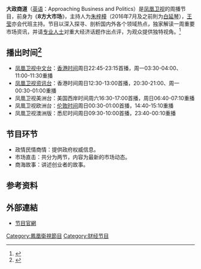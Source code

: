 {{In-progress_tvshow|大政商道}}
{{电视节目信息框
| 名称      = 大政商道
| 英文名称  = Approaching Business and Politics
| 图片      = [[File:大政商道.JPG|300px]]
| 图说      = 现时使用的片头
| 类型      = [[访谈|访谈]]
| 原创      = [[凤凰卫视|凤凰卫视]]
| 主持      = [[朱梓橦|朱梓橦]]／[[王莹|王莹]]
| 国家      = {{HK}}
| 语言      = [[普通话|普通话]]
| 字幕      = [[繁体中文|繁体中文]]（除《政情民情商情》环节）
| 标语      = 
| 集数      = 185（截至2014年7月12日）
| 每集长度  = 30分钟（含广告）
| 制作公司  = [[凤凰卫视|凤凰卫视]]
| 电视网    = [[凤凰卫视中文台|凤凰卫视中文台]]、[[凤凰卫视资讯台|资讯台]]、欧洲台、美洲台及澳洲版
| 图像制式  = [[SDTV|SDTV]]、[[HDTV|HDTV]]（2014年起高标清同步广播）
| 播出国家  = {{HK}}
| 开始      = 2010年
| 结束      = 2019年12月29日
| 前作      = 
| 相关节目 = 《[[财智菁英汇|财智菁英汇]]》
| 官方网站  =http://phtv.ifeng.com/program/dzsd/
}}
'''大政商道'''（[[英语|英语]]：Approaching Business and Politics）是[[凤凰卫视|凤凰卫视]]的周播节目，前身为《'''8方大市场'''》，主持人为[[朱梓橦|朱梓橦]]（2016年7月及之前則为[[白延琴|白延琴]]），[[王莹|王莹]]亦会代班主持。节目以深入探寻、剖析国内外各个领域热点，独家解读一周重要市场资讯，并请[[专业人士|专业人士]]对重大经济话题作出点评，为观众提供独特视角。<ref>{{Cite web |url=http://v.ifeng.com/vlist/tv/dzsd/all/0/1/detail.shtml |title=大政商道简介 |accessdate=2014-07-14 |archive-date=2014-07-05 |archive-url=https://web.archive.org/web/20140705111115/http://v.ifeng.com/vlist/tv/dzsd/all/0/1/detail.shtml |dead-url=no }}</ref>

==播出时间<ref>{{Cite web |url=http://phtv.ifeng.com/epg/ |title=节目单 |accessdate=2014-07-14 |archive-date=2013-07-14 |archive-url=https://web.archive.org/web/20130714052031/http://phtv.ifeng.com/epg/ |dead-url=yes }}</ref>==
*[[凤凰卫视中文台|凤凰卫视中文台]]：[[香港时间|香港时间]]周日22:45-23:15首播，周一03:30-04:00、11:00-11:30重播
*[[凤凰卫视资讯台|凤凰卫视资讯台]]：香港时间周日12:30-13:00首播，20:30-21:00、周一00:30-01:00重播
*凤凰卫视美洲台：美国西岸时间周六16:30-17:00首播，周日06:40-07:10重播
*凤凰卫视欧洲台：[[伦敦时间|伦敦时间]]周日00:30-01:00首播，14:40-15:10重播
*凤凰卫视澳洲版：悉尼时间周日09:30-10:00首播，23:40-00:10重播

==节目环节==
*政情民情商情：提供政府权威信息。
*市场直击：共分为两节，内容为最新的市场动态。
*商海故事：讲述创业者的故事。

==参考资料==
{{Reflist}}

==外部連結==
*[http://phtv.ifeng.com/program/dzsd/ 节目官網]{{Wayback|url=http://phtv.ifeng.com/program/dzsd/ |date=20140714110440 }}

[[Category:鳳凰衛視節目|Category:鳳凰衛視節目]]
[[Category:财经节目|Category:财经节目]]
